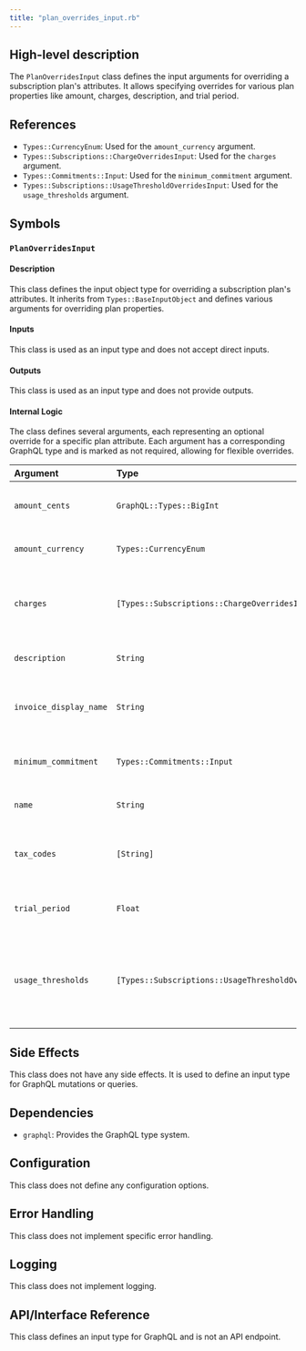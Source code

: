 ```yaml
---
title: "plan_overrides_input.rb"
---
```


## High-level description
The `PlanOverridesInput` class defines the input arguments for overriding a subscription plan's attributes. It allows specifying overrides for various plan properties like amount, charges, description, and trial period.

## References
- `Types::CurrencyEnum`: Used for the `amount_currency` argument.
- `Types::Subscriptions::ChargeOverridesInput`: Used for the `charges` argument.
- `Types::Commitments::Input`: Used for the `minimum_commitment` argument.
- `Types::Subscriptions::UsageThresholdOverridesInput`: Used for the `usage_thresholds` argument.

## Symbols

### `PlanOverridesInput`
#### Description
This class defines the input object type for overriding a subscription plan's attributes. It inherits from `Types::BaseInputObject` and defines various arguments for overriding plan properties.

#### Inputs
This class is used as an input type and does not accept direct inputs.

#### Outputs
This class is used as an input type and does not provide outputs.

#### Internal Logic
The class defines several arguments, each representing an optional override for a specific plan attribute. Each argument has a corresponding GraphQL type and is marked as not required, allowing for flexible overrides.

| Argument | Type | Description |
|:-----|:-----|:------------|
| `amount_cents` | `GraphQL::Types::BigInt` | Overrides the plan's amount in cents. |
| `amount_currency` | `Types::CurrencyEnum` | Overrides the plan's currency. |
| `charges` | `[Types::Subscriptions::ChargeOverridesInput]` | Overrides the plan's charges with an array of charge overrides. |
| `description` | `String` | Overrides the plan's description. |
| `invoice_display_name` | `String` | Overrides the plan's display name on invoices. |
| `minimum_commitment` | `Types::Commitments::Input` | Overrides the plan's minimum commitment. |
| `name` | `String` | Overrides the plan's name. |
| `tax_codes` | `[String]` | Overrides the plan's tax codes with an array of strings. |
| `trial_period` | `Float` | Overrides the plan's trial period in days. |
| `usage_thresholds` | `[Types::Subscriptions::UsageThresholdOverridesInput]` | Overrides the plan's usage thresholds with an array of usage threshold overrides. |

## Side Effects
This class does not have any side effects. It is used to define an input type for GraphQL mutations or queries.

## Dependencies
- `graphql`: Provides the GraphQL type system.

## Configuration
This class does not define any configuration options.

## Error Handling
This class does not implement specific error handling.

## Logging
This class does not implement logging.

## API/Interface Reference
This class defines an input type for GraphQL and is not an API endpoint.
